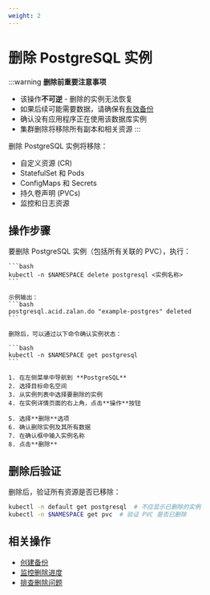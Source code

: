 ```yaml
---
weight: 2
---
```


# 删除 PostgreSQL 实例

:::warning
**删除前重要注意事项**
- 该操作**不可逆** - 删除的实例无法恢复
- 如果后续可能需要数据，请确保有[有效备份](../functions/15_back_restore.mdx)
- 确认没有应用程序正在使用该数据库实例
- 集群删除将移除所有副本和相关资源
:::

删除 PostgreSQL 实例将移除：
- 自定义资源 (CR)
- StatefulSet 和 Pods
- ConfigMaps 和 Secrets
- 持久卷声明 (PVCs)
- 监控和日志资源

## 操作步骤

<Tabs>
  <Tab label="命令行操作">
    要删除 PostgreSQL 实例（包括所有关联的 PVC），执行：

    ```bash
    kubectl -n $NAMESPACE delete postgresql <实例名称>
    ```

    示例输出：
    ```bash
    postgresql.acid.zalan.do "example-postgres" deleted
    ```

    删除后，可以通过以下命令确认实例状态：

    ```bash
    kubectl -n $NAMESPACE get postgresql
    ```
  </Tab>

  <Tab label="Web 控制台">

    1. 在左侧菜单中导航到 **PostgreSQL**
    2. 选择目标命名空间
    3. 从实例列表中选择要删除的实例
    4. 在实例详情页面的右上角，点击**操作**按钮
    
    5. 选择**删除**选项
    6. 确认删除实例及其所有数据
    7. 在确认框中输入实例名称
    8. 点击**删除**
  </Tab>
</Tabs>

## 删除后验证

删除后，验证所有资源是否已移除：

```bash
kubectl -n default get postgresql  # 不应显示已删除的实例
kubectl -n $NAMESPACE get pvc  # 验证 PVC 是否已删除
```

## 相关操作

- [创建备份](../functions/15_back_restore.mdx)
- [监控删除进度](../functions/35_monitor.mdx)
- [排查删除问题](../trouble_shooting/cluster_creation_failure.mdx)
